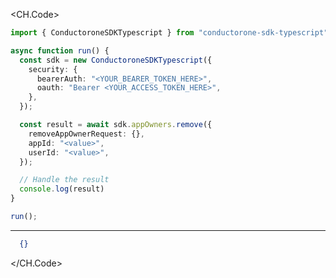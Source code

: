 
<CH.Code>
```typescript Remove.ts
import { ConductoroneSDKTypescript } from "conductorone-sdk-typescript";

async function run() {
  const sdk = new ConductoroneSDKTypescript({
    security: {
      bearerAuth: "<YOUR_BEARER_TOKEN_HERE>",
      oauth: "Bearer <YOUR_ACCESS_TOKEN_HERE>",
    },
  });

  const result = await sdk.appOwners.remove({
    removeAppOwnerRequest: {},
    appId: "<value>",
    userId: "<value>",
  });

  // Handle the result
  console.log(result)
}

run();
```
---

```json Example Response
  {}
```
</CH.Code>
